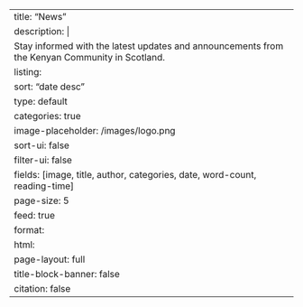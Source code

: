 ---
title: "News"
description: |
  Stay informed with the latest updates and announcements from the Kenyan Community in Scotland.
listing: 
  sort: "date desc"
  type: default
  categories: true
  image-placeholder: /images/logo.png
  sort-ui: false
  filter-ui: false
  fields: [image, title, author, categories, date, word-count, reading-time]
  page-size: 5
  feed: true
format: 
  html: 
    page-layout: full
title-block-banner: false
citation: false
---